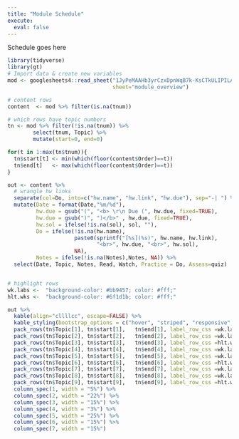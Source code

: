 ```yaml
---
title: "Module Schedule"
execute: 
  eval: false
---
```


Schedule goes here

```r
library(tidyverse)
library(gt)
# Import data & create new variables
mod <- googlesheets4::read_sheet("1JyPeMAAHb3yrCzxDpnWqB7k-KsCTkULIPILAAsfai78", 
                                 sheet="module_overview") 

# content rows
content  <- mod %>% filter(is.na(tnum))

# which rows have topic numbers 
tn <- mod %>% filter(!is.na(tnum)) %>% 
        select(tnum, Topic) %>%
        mutate(start=0, end=0)

for(t in 1:max(tn$tnum)){
  tn$start[t] <- min(which(floor(content$Order)==t))
  tn$end[t]   <- max(which(floor(content$Order)==t))
}

out <- content %>%
  # wrangle hw links
  separate(col=Do, into=c("hw.name", "hw.link", "hw.due"), sep="-| ") %>%
  mutate(Date = format(Date,"%m/%d"),
         hw.due = gsub("(", "<b> \r\n Due (", hw.due, fixed=TRUE), 
         hw.due = gsub(")", ")</b>" , hw.due, fixed=TRUE),
         hw.sol = ifelse(!is.na(sol), sol, ""), 
         Do = ifelse(!is.na(hw.name), 
                     paste0(sprintf("[%s](%s)", hw.name, hw.link), 
                            "<br>", hw.due, "<br>", hw.sol), 
                     NA), 
         Notes = ifelse(!is.na(Notes),Notes, NA)) %>%
  select(Date, Topic, Notes, Read, Watch, Practice = Do, Assess=quiz) 


# highlight rows
wk.labs <-  "background-color: #bb9457; color: #fff;"
hlt.wks <-  "background-color: #6f1d1b; color: #fff;"
```

```r
out %>% 
  kable(align="cllllcc", escape=FALSE) %>% 
  kable_styling(bootstrap_options = c("hover", "striped", "responsive", "bordered")) %>% 
  pack_rows(tn$Topic[1], tn$start[1],   tn$end[1], label_row_css =wk.labs) %>% 
  pack_rows(tn$Topic[2], tn$start[2],   tn$end[2], label_row_css =wk.labs) %>%
  pack_rows(tn$Topic[3], tn$start[3],   tn$end[3], label_row_css =hlt.wks) %>%
  pack_rows(tn$Topic[4], tn$start[4],   tn$end[4], label_row_css =wk.labs) %>%
  pack_rows(tn$Topic[5], tn$start[5],   tn$end[5], label_row_css =wk.labs) %>%
  pack_rows(tn$Topic[6], tn$start[6],   tn$end[6], label_row_css =hlt.wks) %>%
  pack_rows(tn$Topic[7], tn$start[7],   tn$end[7], label_row_css =wk.labs) %>%
  pack_rows(tn$Topic[8], tn$start[8],   tn$end[8], label_row_css =wk.labs) %>%
  pack_rows(tn$Topic[9], tn$start[9],   tn$end[9], label_row_css =hlt.wks) %>%
  column_spec(1, width = "5%") %>% 
  column_spec(2, width = "22%") %>%
  column_spec(3, width = "15%") %>%
  column_spec(4, width = "3%") %>% 
  column_spec(5, width = "25%") %>%
  column_spec(6, width = "15%") %>%
  column_spec(7, width = "15%")
```


